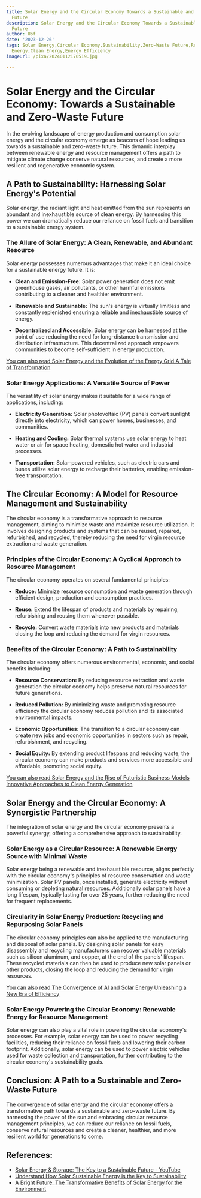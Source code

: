 ```yaml
---
title: Solar Energy and the Circular Economy Towards a Sustainable and Zero-Waste
  Future
description: Solar Energy and the Circular Economy Towards a Sustainable and Zero-Waste
  Future
author: Usf
date: '2023-12-26'
tags: Solar Energy,Circular Economy,Sustainability,Zero-Waste Future,Renewable Energy,Green
  Energy,Clean Energy,Energy Efficiency
imageUrl: /pixa/20240112170519.jpg

---
```

# Solar Energy and the Circular Economy: Towards a Sustainable and  Zero-Waste Future

In the evolving landscape of energy production and consumption solar energy and the circular economy emerge as beacons of hope leading us towards a sustainable and zero-waste future. This dynamic interplay between renewable energy and resource management offers a path to  mitigate climate change conserve natural resources, and create a more resilient and regenerative economic system.

## A Path to Sustainability: Harnessing Solar Energy's Potential

Solar energy, the radiant light and  heat emitted from the sun represents an abundant and  inexhaustible source of clean energy. By harnessing this power we can dramatically reduce our reliance on fossil fuels and  transition to a sustainable energy system.

### The Allure of Solar Energy: A Clean, Renewable, and Abundant Resource

Solar energy possesses numerous advantages that make it an ideal choice for a sustainable energy future. It  is:

- **Clean and Emission-Free:** Solar power  generation does not emit greenhouse  gases, air pollutants, or other harmful emissions contributing to a cleaner and healthier environment.

- **Renewable and Sustainable:** The sun's energy is  virtually limitless  and constantly  replenished ensuring a reliable and inexhaustible source of energy.

-  **Decentralized and Accessible:** Solar energy can be harnessed at  the point of use reducing the need for long-distance transmission and distribution infrastructure. This decentralized approach empowers communities to become self-sufficient in energy production.

[You can also read Solar Energy and the  Evolution of the Energy Grid A Tale of Transformation](Solar%20Energy%20and%20the%20Evolution%20of%20the%20Energy%20Grid%20A%20Tale%20of%20Transformation)


### Solar Energy Applications: A Versatile Source of Power

The versatility of solar energy makes it suitable  for a wide range  of  applications, including:

-  **Electricity Generation:** Solar photovoltaic (PV) panels convert sunlight directly into electricity, which can power homes, businesses, and communities.

- **Heating  and Cooling:** Solar  thermal systems use solar energy to heat water or air for space heating, domestic hot water and industrial  processes.

- **Transportation:** Solar-powered vehicles, such as electric cars and buses  utilize solar energy to recharge their  batteries, enabling  emission-free transportation.

## The Circular Economy: A Model for Resource  Management and Sustainability

The circular economy is  a transformative approach to resource management, aiming to  minimize  waste and maximize resource utilization. It involves designing products and systems  that can be reused,  repaired, refurbished, and  recycled, thereby reducing the need for virgin resource extraction and waste generation.

### Principles of the  Circular Economy: A Cyclical Approach  to Resource Management

The circular economy operates  on several fundamental principles:

- **Reduce:**  Minimize resource  consumption and waste generation  through efficient design, production and consumption practices.

- **Reuse:** Extend the lifespan of products and materials by repairing, refurbishing and reusing them whenever possible.

- **Recycle:** Convert waste materials into new products  and materials closing the loop and reducing  the demand for virgin resources.

### Benefits of the Circular Economy: A Path to Sustainability

The circular economy offers  numerous environmental, economic,  and social benefits  including:

- **Resource Conservation:** By reducing resource extraction and waste generation the circular economy helps preserve natural resources for future generations.

- **Reduced Pollution:** By minimizing waste and promoting resource  efficiency the circular economy  reduces  pollution and its  associated environmental impacts.

- **Economic Opportunities:** The transition to a circular  economy can create new jobs and economic opportunities in sectors such as repair,  refurbishment, and recycling.

- **Social Equity:** By extending  product lifespans and reducing waste, the circular economy can make products and services more accessible and affordable, promoting social equity.

[You can also read Solar  Energy and the Rise of Futuristic Business Models Innovative Approaches to Clean Energy Generation](Solar%20Energy%20and%20the%20Rise%20of%20Futuristic%20Business%20Models%20Innovative%20Approaches%20to%20Clean%20Energy%20Generation)


## Solar Energy and the Circular Economy: A Synergistic Partnership

The integration of solar energy and the circular  economy presents a powerful synergy, offering a comprehensive approach  to sustainability.

### Solar Energy as a Circular Resource: A Renewable  Energy Source with Minimal  Waste

Solar energy  being a renewable and inexhaustible resource,  aligns perfectly with the circular economy's principles  of resource  conservation and waste minimization. Solar PV panels, once installed, generate electricity  without consuming  or depleting natural resources. Additionally  solar panels have a long lifespan, typically lasting for over 25 years, further reducing the need for  frequent replacements.

### Circularity in Solar Energy Production: Recycling and Repurposing Solar Panels

The circular economy principles  can also be applied to the manufacturing and disposal of solar panels. By designing solar panels for easy disassembly and recycling manufacturers can  recover valuable  materials such as silicon aluminum, and copper, at  the  end of  the panels' lifespan. These recycled  materials  can  then be used to produce new solar panels or other products, closing the  loop and reducing the demand for virgin resources.

[You  can also read The Convergence of AI and Solar Energy Unleashing a New Era of Efficiency](The%20Convergence%20of%20AI%20and%20Solar%20Energy%20Unleashing%20a%20New%20Era%20of%20Efficiency)


###  Solar Energy Powering the Circular Economy: Renewable Energy for Resource Management

Solar energy  can also play a vital role in powering the  circular economy's processes. For example, solar energy  can be used to power recycling  facilities, reducing their reliance  on fossil  fuels and lowering their carbon footprint. Additionally, solar energy can be used to  power electric vehicles used for waste collection and transportation, further contributing  to the circular economy's sustainability  goals.

## Conclusion: A Path to a Sustainable and Zero-Waste Future

The convergence of solar energy and the circular economy offers a transformative path  towards a sustainable and zero-waste future. By harnessing the power of the sun and  embracing circular resource  management principles, we can reduce our reliance on fossil fuels, conserve natural resources and create a cleaner, healthier, and more resilient world for generations  to come.

## References:
- [Solar Energy & Storage: The Key to a Sustainable Future - YouTube](https://youtube.com/watch?v=zDUQdgemXPk)
- [Understand How Solar Sustainable Energy is the Key to Sustainability](https://blog.se.com/sustainability/2023/02/27/understand-how-solar-sustainable-energy-is-the-key-to-sustainability/)
- [A Bright Future: The Transformative Benefits of Solar Energy for the Environment](https://energy5.com/a-bright-future-the-transformative-benefits-of-solar-energy-for-the-environment)
